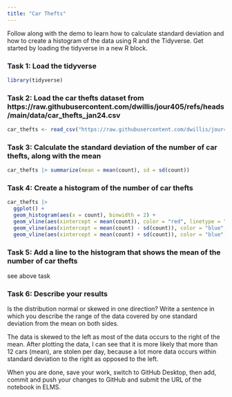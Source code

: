 ```yaml
---
title: "Car Thefts"
---
```


Follow along with the demo to learn how to calculate standard deviation and how to create a histogram of the data using R and the Tidyverse. Get started by loading the tidyverse in a new R block.

### Task 1: Load the tidyverse

```r
library(tidyverse)
```


### Task 2: Load the car thefts dataset from https://raw.githubusercontent.com/dwillis/jour405/refs/heads/main/data/car_thefts_jan24.csv

```r
car_thefts <- read_csv("https://raw.githubusercontent.com/dwillis/jour405/refs/heads/main/data/car_thefts_jan24.csv")
```


### Task 3: Calculate the standard deviation of the number of car thefts, along with the mean

```r
car_thefts |> summarize(mean = mean(count), sd = sd(count))
```


### Task 4: Create a histogram of the number of car thefts

```r
car_thefts |> 
  ggplot() + 
  geom_histogram(aes(x = count), binwidth = 2) +
  geom_vline(aes(xintercept = mean(count)), color = "red", linetype = "dashed", size = 1) +
  geom_vline(aes(xintercept = mean(count) - sd(count)), color = "blue", linetype = "dashed", size = 1) +
  geom_vline(aes(xintercept = mean(count) + sd(count)), color = "blue", linetype = "dashed", size = 1)
```


### Task 5: Add a line to the histogram that shows the mean of the number of car thefts

see above task

### Task 6: Describe your results

Is the distribution normal or skewed in one direction? Write a sentence in which you describe the range of the data covered by one standard deviation from the mean on both sides.

The data is skewed to the left as most of the data occurs to the right of the mean. After plotting the data, I can see that it is more likely that more than 12 cars (mean), are stolen per day, because a lot more data occurs within standard deviation to the right as opposed to the left.


When you are done, save your work, switch to GitHub Desktop, then add, commit and push your changes to GitHub and submit the URL of the notebook in ELMS.
